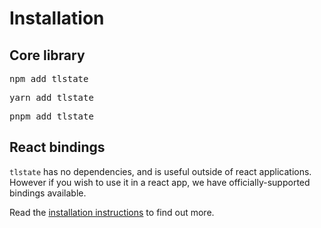 # Installation


## Core library

<Tabs>
	<TabItem value="npm" label="npm">
		<pre>npm add tlstate</pre>
	</TabItem>
	<TabItem value="yarn" label="yarn">
		<pre>yarn add tlstate</pre>
	</TabItem>
	<TabItem value="pnpm" label="pnpm">
		<pre>pnpm add tlstate</pre>
	</TabItem>
</Tabs>

## React bindings

`tlstate` has no dependencies, and is useful outside of react applications.
However if you wish to use it in a react app, we have officially-supported bindings available.

Read the [installation instructions](react-bindings) to find out more.
